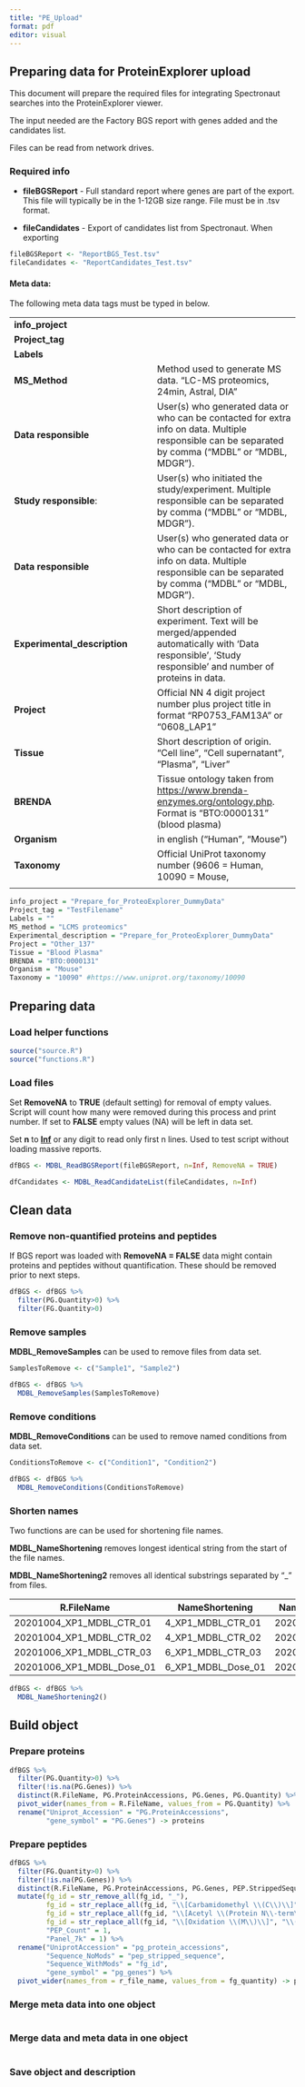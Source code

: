 ```yaml
---
title: "PE_Upload"
format: pdf
editor: visual
---
```


## Preparing data for ProteinExplorer upload

This document will prepare the required files for integrating Spectronaut searches into the ProteinExplorer viewer.

The input needed are the Factory BGS report with genes added and the candidates list.

Files can be read from network drives.

### Required info

-   **fileBGSReport** - Full standard report where genes are part of the export. This file will typically be in the 1-12GB size range. File must be in .tsv format.

-   **fileCandidates** - Export of candidates list from Spectronaut. When exporting

```r
fileBGSReport <- "ReportBGS_Test.tsv"
fileCandidates <- "ReportCandidates_Test.tsv"
```

#### Meta data:

The following meta data tags must be typed in below.

|  |  |
|----|----|
| **info_project** |  |
| **Project_tag** |  |
| **Labels** |  |
| **MS_Method** | Method used to generate MS data. "LC-MS proteomics, 24min, Astral, DIA" |
| **Data responsible** | User(s) who generated data or who can be contacted for extra info on data. Multiple responsible can be separated by comma ("MDBL" or "MDBL, MDGR"). |
| **Study responsible**: | User(s) who initiated the study/experiment. Multiple responsible can be separated by comma ("MDBL" or "MDBL, MDGR"). |
| **Data responsible** | User(s) who generated data or who can be contacted for extra info on data. Multiple responsible can be separated by comma ("MDBL" or "MDBL, MDGR"). |
| **Experimental_description** | Short description of experiment. Text will be merged/appended automatically with 'Data responsible', 'Study responsible' and number of proteins in data. |
| **Project** | Official NN 4 digit project number plus project title in format "RP0753_FAM13A" or "0608_LAP1" |
| **Tissue** | Short description of origin. "Cell line", "Cell supernatant", "Plasma", "Liver" |
| **BRENDA** | Tissue ontology taken from <https://www.brenda-enzymes.org/ontology.php>. Format is "BTO:0000131" (blood plasma) |
| **Organism** | in english ("Human", "Mouse") |
| **Taxonomy** | Official UniProt taxonomy number (9606 = Human, 10090 = Mouse, |
|  |  |

```r
info_project = "Prepare_for_ProteoExplorer_DummyData"
Project_tag = "TestFilename"
Labels = ""
MS_method = "LCMS proteomics"
Experimental_description = "Prepare_for_ProteoExplorer_DummyData"
Project = "Other_137"
Tissue = "Blood Plasma"
BRENDA = "BTO:0000131"
Organism = "Mouse"
Taxonomy = "10090" #https://www.uniprot.org/taxonomy/10090
```

## Preparing data

### Load helper functions

```r
source("source.R")
source("functions.R")
```

### Load files

Set **RemoveNA** to **TRUE** (default setting) for removal of empty values. Script will count how many were removed during this process and print number. If set to **FALSE** empty values (NA) will be left in data set.

Set **n** to [**Inf**]{.underline} or any digit to read only first n lines. Used to test script without loading massive reports.

```r
dfBGS <- MDBL_ReadBGSReport(fileBGSReport, n=Inf, RemoveNA = TRUE)
```

```r

dfCandidates <- MDBL_ReadCandidateList(fileCandidates, n=Inf)
```

## Clean data

### Remove non-quantified proteins and peptides

If BGS report was loaded with **RemoveNA = FALSE** data might contain proteins and peptides without quantification. These should be removed prior to next steps.

```r
dfBGS <- dfBGS %>% 
  filter(PG.Quantity>0) %>% 
  filter(FG.Quantity>0)
```

### Remove samples

**MDBL_RemoveSamples** can be used to remove files from data set.

```r
SamplesToRemove <- c("Sample1", "Sample2")

dfBGS <- dfBGS %>% 
  MDBL_RemoveSamples(SamplesToRemove)
```

### Remove conditions

**MDBL_RemoveConditions** can be used to remove named conditions from data set.

```r
ConditionsToRemove <- c("Condition1", "Condition2")

dfBGS <- dfBGS %>% 
  MDBL_RemoveConditions(ConditionsToRemove)
```

### Shorten names

Two functions are can be used for shortening file names.

**MDBL_NameShortening** removes longest identical string from the start of the file names.

**MDBL_NameShortening2** removes all identical substrings separated by "\_" from files.

| R.FileName                | NameShortening     | NameShortening2  |
|---------------------------|--------------------|------------------|
| 20201004_XP1_MDBL_CTR_01  | 4_XP1_MDBL_CTR_01  | 20201004_CTR_01  |
| 20201004_XP1_MDBL_CTR_02  | 4_XP1_MDBL_CTR_02  | 20201004_CTR_02  |
| 20201006_XP1_MDBL_CTR_03  | 6_XP1_MDBL_CTR_03  | 20201006_CTR_03  |
| 20201006_XP1_MDBL_Dose_01 | 6_XP1_MDBL_Dose_01 | 20201006_Dose_01 |

```r
dfBGS <- dfBGS %>%
  MDBL_NameShortening2()
```

## Build object

### Prepare proteins

```r
dfBGS %>% 
  filter(PG.Quantity>0) %>% 
  filter(!is.na(PG.Genes)) %>% 
  distinct(R.FileName, PG.ProteinAccessions, PG.Genes, PG.Quantity) %>% 
  pivot_wider(names_from = R.FileName, values_from = PG.Quantity) %>% 
  rename("Uniprot_Accession" = "PG.ProteinAccessions",
         "gene_symbol" = "PG.Genes") -> proteins
```

### Prepare peptides

```r
dfBGS %>% 
  filter(FG.Quantity>0) %>% 
  filter(!is.na(PG.Genes)) %>% 
  distinct(R.FileName, PG.ProteinAccessions, PG.Genes, PEP.StrippedSequence, fg_id, FG.Quantity) %>% 
  mutate(fg_id = str_remove_all(fg_id, "_"),
         fg_id = str_replace_all(fg_id, "\\[Carbamidomethyl \\(C\\)\\]", "\\(UniMod:4\\)"),
         fg_id = str_replace_all(fg_id, "\\[Acetyl \\(Protein N\\-term\\)\\]", "\\(UniMod:1\\)"),
         fg_id = str_replace_all(fg_id, "\\[Oxidation \\(M\\)\\]", "\\(UniMod:35\\)"),
         "PEP_Count" = 1,
         "Panel_7k" = 1) %>% 
  rename("UniprotAccession" = "pg_protein_accessions",
         "Sequence_NoMods" = "pep_stripped_sequence",
         "Sequence_WithMods" = "fg_id",
         "gene_symbol" = "pg_genes") %>% 
  pivot_wider(names_from = r_file_name, values_from = fg_quantity) -> peptides
```

### Merge meta data into one object

```r

```

### Merge data and meta data in one object

```r

```

### Save object and description

```r

```
